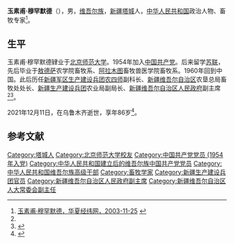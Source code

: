 '''玉素甫·穆罕默德'''（{{bd|1935年|1月|2021年|12月11日|catIdx=M}}），男，[[维吾尔族|维吾尔族]]，[[新疆|新疆]][[塔城|塔城]]人，[[中华人民共和国|中华人民共和国]]政治人物、畜牧专家<ref name=hxjw>[http://search.huaxia.com/s.jsp?iDocId=500852 玉素甫·穆罕默德，华夏经纬网，2003-11-25] {{webarchive|url=https://web.archive.org/web/20150402092747/http://search.huaxia.com/s.jsp?iDocId=500852 |date=2015-04-02 }}</ref>。

== 生平 ==
玉素甫·穆罕默德肄业于[[北京师范大学|北京师范大学]]。1954年加入[[中国共产党|中国共产党]]。后来留学[[苏联|苏联]]，先后毕业于[[敖德萨|敖德萨]]农学院畜牧系、[[阿拉木图|阿拉木图]]畜牧兽医学院畜牧系。1960年回到中国。此后历任[[新疆生产建设兵团|新疆军区生产建设兵团]][[农四师|农四师]]副科长、[[新疆维吾尔自治区|新疆维吾尔自治区]]农垦总局畜牧处处长、[[新疆生产建设兵团|新疆生产建设兵团]]农业局副局长、[[新疆维吾尔自治区人民政府|新疆维吾尔自治区人民政府]]副主席<ref name=hxjw/><ref>{{Cite web |url=http://www.ts.cn/GB/channel3/53/200202/22/16511.html |title=自治区党政领导古尔邦节前看望慰问部分老干部，天山网，2002-02-22 |access-date=2015-03-14 |archive-url=https://web.archive.org/web/20150402094235/http://www.ts.cn/GB/channel3/53/200202/22/16511.html |archive-date=2015-04-02 |dead-url=yes }}</ref>。

2021年12月11日，在乌鲁木齐逝世，享年86岁<ref>{{Cite web|title=玉素甫·穆罕默德同志逝世|url=http://news.ts.cn/system/2021/12/18/036750331.shtml|publisher=天山网|accessdate=2021-12-24|archive-date=2021-12-24|archive-url=https://web.archive.org/web/20211224210114/http://news.ts.cn/system/2021/12/18/036750331.shtml|dead-url=no}}</ref>。

== 参考文献 ==
{{reflist}}

{{Authority control}}
{{DEFAULTSORT:M}}
[[Category:塔城人|Category:塔城人]]
[[Category:北京师范大学校友|Category:北京师范大学校友]]
[[Category:中国共产党党员_(1954年入党)|Category:中国共产党党员 (1954年入党)]]
[[Category:中华人民共和国建立后的维吾尔族中国共产党党员|Category:中华人民共和国建立后的维吾尔族中国共产党党员]]
[[Category:中华人民共和国维吾尔族高级干部|Category:中华人民共和国维吾尔族高级干部]]
[[Category:畜牧学家|Category:畜牧学家]]
[[Category:新疆生产建设兵团官员|Category:新疆生产建设兵团官员]]
[[Category:新疆维吾尔自治区人民政府副主席|Category:新疆维吾尔自治区人民政府副主席]]
[[Category:新疆维吾尔自治区人大常委会副主任|Category:新疆维吾尔自治区人大常委会副主任]]